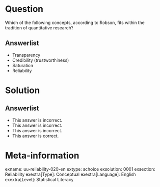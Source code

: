 Question
========
  
Which of the following concepts, according to Robson, fits within the tradition of quantitative research?

Answerlist
----------
* Transparency
* Credibility (trustworthiness)
* Saturation
* Reliability

Solution
========

Answerlist
----------
* This answer is incorrect.
* This answer is incorrect.
* This answer is incorrect.
* This answer is correct.



Meta-information
================
exname: uu-reliability-020-en
extype: schoice
exsolution: 0001
exsection: Reliability
exextra[Type]: Conceptual
exextra[Language]: English
exextra[Level]: Statistical Literacy
